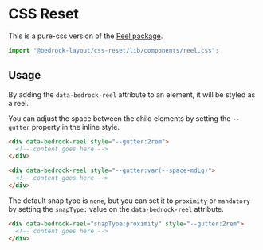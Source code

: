 
<Meta title="Pure-CSS/components/reel.css" />

# CSS Reset

This is a pure-css version of the [Reel package](/?path=/docs/components-reel--api).

```javascript
import "@bedrock-layout/css-reset/lib/components/reel.css";
```

## Usage

By adding the `data-bedrock-reel` attribute to an element, it will be styled as a reel.

You can adjust the space between the child elements by setting the `--gutter` property in the inline style.

```html
<div data-bedrock-reel style="--gutter:2rem">
  <!-- content goes here -->
</div>

<div data-bedrock-reel style="--gutter:var(--space-mdLg)">
  <!-- content goes here -->
</div>
```

The default snap type is `none`, but you can set it to `proximity` or `mandatory` by setting the `snapType:` value on the `data-bedrock-reel` attribute.

```html
<div data-bedrock-reel="snapType:proximity" style="--gutter:2rem">
  <!-- content goes here -->
</div>
```
